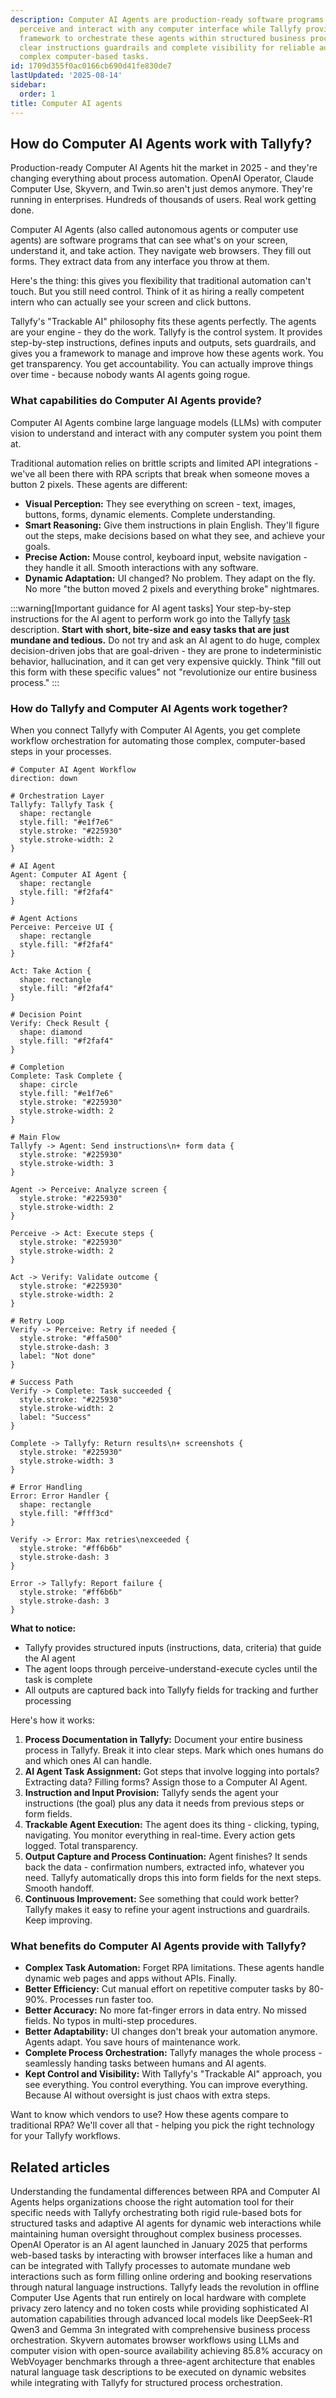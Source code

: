```yaml
---
description: Computer AI Agents are production-ready software programs that can visually
  perceive and interact with any computer interface while Tallyfy provides the control
  framework to orchestrate these agents within structured business processes through
  clear instructions guardrails and complete visibility for reliable automation of
  complex computer-based tasks.
id: 1709d355f0ac0166cb690d41fe830de7
lastUpdated: '2025-08-14'
sidebar:
  order: 1
title: Computer AI agents
---
```



## How do Computer AI Agents work with Tallyfy?

Production-ready Computer AI Agents hit the market in 2025 - and they're changing everything about process automation. OpenAI Operator, Claude Computer Use, Skyvern, and Twin.so aren't just demos anymore. They're running in enterprises. Hundreds of thousands of users. Real work getting done.

Computer AI Agents (also called autonomous agents or computer use agents) are software programs that can see what's on your screen, understand it, and take action. They navigate web browsers. They fill out forms. They extract data from any interface you throw at them.

Here's the thing: this gives you flexibility that traditional automation can't touch. But you still need control. Think of it as hiring a really competent intern who can actually see your screen and click buttons.

Tallyfy's "Trackable AI" philosophy fits these agents perfectly. The agents are your engine - they do the work. Tallyfy is the control system. It provides step-by-step instructions, defines inputs and outputs, sets guardrails, and gives you a framework to manage and improve how these agents work. You get transparency. You get accountability. You can actually improve things over time - because nobody wants AI agents going rogue.

### What capabilities do Computer AI Agents provide?

Computer AI Agents combine large language models (LLMs) with computer vision to understand and interact with any computer system you point them at.

Traditional automation relies on brittle scripts and limited API integrations - we've all been there with RPA scripts that break when someone moves a button 2 pixels. These agents are different:

*   **Visual Perception:** They see everything on screen - text, images, buttons, forms, dynamic elements. Complete understanding.
*   **Smart Reasoning:** Give them instructions in plain English. They'll figure out the steps, make decisions based on what they see, and achieve your goals.
*   **Precise Action:** Mouse control, keyboard input, website navigation - they handle it all. Smooth interactions with any software.
*   **Dynamic Adaptation:** UI changed? No problem. They adapt on the fly. No more "the button moved 2 pixels and everything broke" nightmares.

:::warning[Important guidance for AI agent tasks]
Your step-by-step instructions for the AI agent to perform work go into the Tallyfy [task](/products/pro/tracking-and-tasks/tasks/) description. **Start with short, bite-size and easy tasks that are just mundane and tedious.** Do not try and ask an AI agent to do huge, complex decision-driven jobs that are goal-driven - they are prone to indeterministic behavior, hallucination, and it can get very expensive quickly. Think "fill out this form with these specific values" not "revolutionize our entire business process."
:::

### How do Tallyfy and Computer AI Agents work together?

When you connect Tallyfy with Computer AI Agents, you get complete workflow orchestration for automating those complex, computer-based steps in your processes.

```d2
# Computer AI Agent Workflow
direction: down

# Orchestration Layer
Tallyfy: Tallyfy Task {
  shape: rectangle
  style.fill: "#e1f7e6"
  style.stroke: "#225930"
  style.stroke-width: 2
}

# AI Agent
Agent: Computer AI Agent {
  shape: rectangle
  style.fill: "#f2faf4"
}

# Agent Actions
Perceive: Perceive UI {
  shape: rectangle
  style.fill: "#f2faf4"
}

Act: Take Action {
  shape: rectangle
  style.fill: "#f2faf4"
}

# Decision Point
Verify: Check Result {
  shape: diamond
  style.fill: "#f2faf4"
}

# Completion
Complete: Task Complete {
  shape: circle
  style.fill: "#e1f7e6"
  style.stroke: "#225930"
  style.stroke-width: 2
}

# Main Flow
Tallyfy -> Agent: Send instructions\n+ form data {
  style.stroke: "#225930"
  style.stroke-width: 3
}

Agent -> Perceive: Analyze screen {
  style.stroke: "#225930"
  style.stroke-width: 2
}

Perceive -> Act: Execute steps {
  style.stroke: "#225930"
  style.stroke-width: 2
}

Act -> Verify: Validate outcome {
  style.stroke: "#225930"
  style.stroke-width: 2
}

# Retry Loop
Verify -> Perceive: Retry if needed {
  style.stroke: "#ffa500"
  style.stroke-dash: 3
  label: "Not done"
}

# Success Path
Verify -> Complete: Task succeeded {
  style.stroke: "#225930"
  style.stroke-width: 2
  label: "Success"
}

Complete -> Tallyfy: Return results\n+ screenshots {
  style.stroke: "#225930"
  style.stroke-width: 3
}

# Error Handling
Error: Error Handler {
  shape: rectangle
  style.fill: "#fff3cd"
}

Verify -> Error: Max retries\nexceeded {
  style.stroke: "#ff6b6b"
  style.stroke-dash: 3
}

Error -> Tallyfy: Report failure {
  style.stroke: "#ff6b6b"
  style.stroke-dash: 3
}
```

**What to notice:**
- Tallyfy provides structured inputs (instructions, data, criteria) that guide the AI agent
- The agent loops through perceive-understand-execute cycles until the task is complete
- All outputs are captured back into Tallyfy fields for tracking and further processing

Here's how it works:

1.  **Process Documentation in Tallyfy:** Document your entire business process in Tallyfy. Break it into clear steps. Mark which ones humans do and which ones AI can handle.
2.  **AI Agent Task Assignment:** Got steps that involve logging into portals? Extracting data? Filling forms? Assign those to a Computer AI Agent.
3.  **Instruction and Input Provision:** Tallyfy sends the agent your instructions (the goal) plus any data it needs from previous steps or form fields.
4.  **Trackable Agent Execution:** The agent does its thing - clicking, typing, navigating. You monitor everything in real-time. Every action gets logged. Total transparency.
5.  **Output Capture and Process Continuation:** Agent finishes? It sends back the data - confirmation numbers, extracted info, whatever you need. Tallyfy automatically drops this into form fields for the next steps. Smooth handoff.
6.  **Continuous Improvement:** See something that could work better? Tallyfy makes it easy to refine your agent instructions and guardrails. Keep improving.

### What benefits do Computer AI Agents provide with Tallyfy?

*   **Complex Task Automation:** Forget RPA limitations. These agents handle dynamic web pages and apps without APIs. Finally.
*   **Better Efficiency:** Cut manual effort on repetitive computer tasks by 80-90%. Processes run faster too.
*   **Better Accuracy:** No more fat-finger errors in data entry. No missed fields. No typos in multi-step procedures.
*   **Better Adaptability:** UI changes don't break your automation anymore. Agents adapt. You save hours of maintenance work.
*   **Complete Process Orchestration:** Tallyfy manages the whole process - seamlessly handing tasks between humans and AI agents.
*   **Kept Control and Visibility:** With Tallyfy's "Trackable AI" approach, you see everything. You control everything. You can improve everything. Because AI without oversight is just chaos with extra steps.

Want to know which vendors to use? How these agents compare to traditional RPA? We'll cover all that - helping you pick the right technology for your Tallyfy workflows.


<PageTree />

## Related articles
<CardGrid>
<LinkTitleCard header="<b>Computer Ai Agents > RPA vs. computer AI agents</b>" href="/products/pro/integrations/computer-ai-agents/rpa-vs-computer-use-agents/" > Understanding the fundamental differences between RPA and Computer AI Agents helps organizations choose the right automation tool for their specific needs with Tallyfy orchestrating both rigid rule-based bots for structured tasks and adaptive AI agents for dynamic web interactions while maintaining human oversight throughout complex business processes. </LinkTitleCard>
<LinkTitleCard header="<b>Vendors > OpenAI Operator</b>" href="/products/pro/integrations/computer-ai-agents/vendors/openai-operator/" > OpenAI Operator is an AI agent launched in January 2025 that performs web-based tasks by interacting with browser interfaces like a human and can be integrated with Tallyfy processes to automate mundane web interactions such as form filling online ordering and booking reservations through natural language instructions. </LinkTitleCard>
<LinkTitleCard header="<b>Computer Ai Agents > Local computer use agents</b>" href="/products/pro/integrations/computer-ai-agents/local-computer-use-agents/" > Tallyfy leads the revolution in offline Computer Use Agents that run entirely on local hardware with complete privacy zero latency and no token costs while providing sophisticated AI automation capabilities through advanced local models like DeepSeek-R1 Qwen3 and Gemma 3n integrated with comprehensive business process orchestration. </LinkTitleCard>
<LinkTitleCard header="<b>Vendors > Skyvern AI agents</b>" href="/products/pro/integrations/computer-ai-agents/vendors/skyvern/" > Skyvern automates browser workflows using LLMs and computer vision with open-source availability achieving 85.8% accuracy on WebVoyager benchmarks through a three-agent architecture that enables natural language task descriptions to be executed on dynamic websites while integrating with Tallyfy for structured process orchestration. </LinkTitleCard>
</CardGrid>